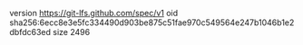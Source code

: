 version https://git-lfs.github.com/spec/v1
oid sha256:6ecc8e3e5fc334490d903be875c51fae970c549564e247b1046b1e2dbfdc63ed
size 2496
